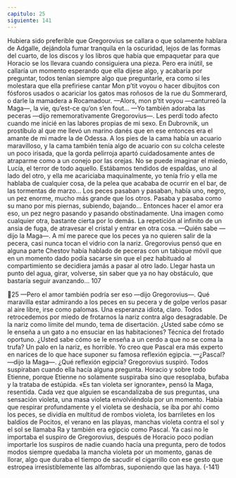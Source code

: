 ```yaml
---
capitulo: 25
siguiente: 141
---
```


Hubiera sido preferible que Gregorovius se callara o que solamente hablara
de Adgalle, dejándola fumar tranquila en la oscuridad, lejos de las formas del
cuarto, de los discos y los libros que había que empaquetar para que Horacio se
los llevara cuando consiguiera una pieza. Pero era inútil, se callaría un momento
esperando que ella dijese algo, y acabaría por preguntar, todos tenían siempre
algo que preguntarle, era como si les molestara que ella prefiriese cantar Mon
p’tit voyou o hacer dibujitos con fósforos usados o acariciar los gatos mas roñosos
de la rue du Sommerard, o darle la mamadera a Rocamadour.
—Alors, mon p’tit voyou —canturreó la Maga—, la vie, qu’est-ce qu’on s’en fout...
—Yo también adoraba las peceras —dijo rememorativamente Gregorovius—.
Les perdí todo afecto cuando me inicié en las labores propias de mi sexo. En
Dubrovnik, un prostíbulo al que me llevó un marino danés que en ese entonces
era el amante de mi madre la de Odessa. A los pies de la cama había un acuario
maravilloso, y la cama también tenía algo de acuario con su colcha celeste un
poco irisada, que la gorda pelirroja apartó cuidadosamente antes de atraparme
como a un conejo por las orejas. No se puede imaginar el miedo, Lucía, el terror
de todo aquello. Estábamos tendidos de espaldas, uno al lado del otro, y ella me
acariciaba maquinalmente, yo tenía frío y ella me hablaba de cualquier cosa, de
la pelea que acababa de ocurrir en el bar, de las tormentas de marzo... Los peces
pasaban y pasaban, había uno, negro, un pez enorme, mucho más grande que los
otros. Pasaba y pasaba como su mano por mis piernas, subiendo, bajando...
Entonces hacer el amor era eso, un pez negro pasando y pasando
obstinadamente. Una imagen como cualquier otra, bastante cierta por lo demás.
La repetición al infinito de un ansia de fuga, de atravesar el cristal y entrar en
otra cosa.
—Quién sabe —dijo la Maga—. A mí me parece que los peces ya no quieren
salir de la pecera, casi nunca tocan el vidrio con la nariz.
Gregorovius pensó que en alguna parte Chestov había hablado de peceras con
un tabique móvil que en un momento dado podía sacarse sin que el pez
habituado al compartimiento se decidiera jamás a pasar al otro lado. Llegar hasta
un punto del agua, girar, volverse, sin saber que ya no hay obstáculo, que
bastaría seguir avanzando...
107

25
—Pero el amor también podría ser eso —dijo Gregorovius—. Qué maravilla
estar admirando a los peces en su pecera y de golpe verlos pasar al aire libre, irse
como palomas. Una esperanza idiota, claro. Todos retrocedemos por miedo de
frotarnos la nariz contra algo desagradable. De la nariz como límite del mundo,
tema de disertación. ¿Usted sabe cómo se le enseña a un gato a no ensuciar en las
habitaciones? Técnica del frotado oportuno. ¿Usted sabe cómo se le enseña a un
cerdo a que no se coma la trufa? Un palo en la nariz, es horrible. Yo creo que
Pascal era más experto en narices de lo que hace suponer su famosa reflexión
egipcia.
—¿Pascal? —dijo la Maga—. ¿Qué reflexión egipcia?
Gregorovius suspiró. Todos suspiraban cuando ella hacía alguna pregunta.
Horacio y sobre todo Etienne, porque Etienne no solamente suspiraba sino que
resoplaba, bufaba y la trataba de estúpida. «Es tan violeta ser ignorante», pensó
la Maga, resentida. Cada vez que alguien se escandalizaba de sus preguntas, una
sensación violeta, una masa violeta envolviéndola por un momento. Había que
respirar profundamente y el violeta se deshacía, se iba por ahí como los peces, se
dividía en multitud de rombos violeta, los barriletes en los baldíos de Pocitos, el
verano en las playas, manchas violeta contra el sol y el sol se llamaba Ra y
también era egipcio como Pascal. Ya casi no le importaba el suspiro de
Gregorovius, después de Horacio poco podían importarle los suspiros de nadie
cuando hacía una pregunta, pero de todos modos siempre quedaba la mancha
violeta por un momento, ganas de llorar, algo que duraba el tiempo de sacudir el
cigarrillo con ese gesto que estropea irresistiblemente las alfombras, suponiendo
que las haya.
(-141)
